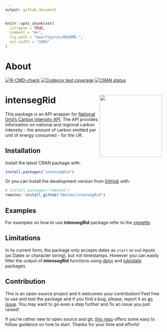 ```yaml
---
output: github_document
---
```


<!-- README.md is generated from README.Rmd. Please edit that file -->

```r
knitr::opts_chunk$set(
  collapse = TRUE,
  comment = "#>",
  fig.path = "man/figures/README-",
  out.width = "100%"
)
```
# About

<!-- badges: start -->
[![R-CMD-check](https://github.com/KKulma/intensegRid/workflows/R-CMD-check/badge.svg)](https://github.com/KKulma/intensegRid/actions)
[![Codecov test coverage](https://codecov.io/gh/KKulma/intensegRid/branch/master/graph/badge.svg)](https://codecov.io/gh/KKulma/intensegRid?branch=master)
[![CRAN status](https://www.r-pkg.org/badges/version/intensegRid)](https://CRAN.R-project.org/package=intensegRid)
<!-- badges: end -->

# intensegRid <img src='man/figures/logo.png' align="right" height="200" /></a>

This package is an API wrapper for [National Grid's Carbon Intensity API](https://carbonintensity.org.uk/). The API provides information on national and regional carbon intensity - the amount of carbon emitted per unit of energy consumed - for the UK. 

## Installation

Install the latest CRAN package with: 

```r
install.packages("intensegRid")
```

Or you can install the development version from [GitHub](https://github.com/) with:

```r
# install.packages("remotes")
remotes::install_github("KKulma/intensegRid")
```

## Examples

For examples on how to use **intensegRid** package refer to the [vignette](https://kkulma.github.io/intensegRid/articles/intro-to-carbon-intensity.html). 

## Limitations

In its current form, the package only accepts dates as `start` or `end` inputs (as Dates or character string), but not timestamps. However you can easily filter the output of **intensegRid** functions using [dplyr](https://dplyr.tidyverse.org/) and [lubridate](https://lubridate.tidyverse.org/) packages.

## Contribution
This is an open-source project and it welcomes your contribution! Feel free to use and test the package and if you find a bug, please, report it as [an issue](https://github.com/KKulma/intensegRid/issues). You may want to go even a step further and fix an issue you just raised!

If you're rather new to open source and git, [this repo](https://github.com/firstcontributions/first-contributions/blob/master/README.md) offers some easy to follow guidance on how to start. Thanks for your time and efforts!

